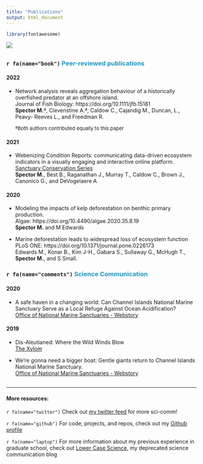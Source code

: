 ```yaml
---
title: "Publications"
output: html_document
---
```

```r
library(fontawesome)
```

![](./images/oceanus_banner.jpeg)

## {.tabset}

### `r fa(name="book")` <font color = "#2596be"> Peer-reviewed publications </font>

#### 2022
- <p>Network analysis reveals aggregation behaviour of a historically overfished predator at an offshore island.<br>
  Journal of Fish Biology: https://doi.org/10.1111/jfb.15181<br>
  **Spector M.**ª, Clevenstine A.ª, Caldow C., Cajandig M., Duncan, L., Peavy-
Reeves L., and Freedman R. </p>

  <font size = "2"> ªBoth authors contributed equally to this paper </font>

#### 2021
- <p>Webenizing Condition Reports: communicating data-driven ecosystem indicators in a visually engaging and interactive online platform.<br>
  [Sanctuary Conservation Series](https://sanctuaries.noaa.gov/science/conservation/webenizing-condition-reports.html){target="blank"}<br>
  **Spector M.**, Best B., Raganathan J., Murray T., Caldow C., Brown J., Canonico G., and DeVogelaere A.</p>

#### 2020
- <p>Modeling the impacts of kelp deforestation on benthic primary production.<br>
  Algae: https://doi.org/10.4490/algae.2020.35.8.19<br>
  **Spector M.** and M Edwards </p>

- <p>Marine deforestation leads to widespread loss of ecosystem function <br>
  PLoS ONE: https://doi.org/10.1371/journal.pone.0226173 <br>
  Edwards M., Konar B., Kim J-H., Gabara S., Sullaway G., McHugh T., **Spector M.**, and S Small.</p>

### `r fa(name="comments")`<font color = "#2596be"> Science Communication </font>

#### 2020
- <p>A safe haven in a changing world: Can Channel Islands National Marine Sanctuary Serve as a Local Refuge Against Ocean Acidification?<br>
  [Office of National Marine Sanctuaries - Webstory](https://sanctuaries.noaa.gov/news/feb20/channel-islands-ocean-acidification-refuge.html){target="blank"}</p>

#### 2019
- <p>Dis-Aleutianed: Where the Wild Winds Blow<br>
  [The Xylom](https://www.thexylom.com/post/dis-aleutianed-where-the-wild-winds-blow-1?fbclid=IwAR32kmyhM3OeAEWDpp8RXg4dXcJT53sT3NBgWwDAc_lS-nFP8hgBdGCy_KU){target="blank"}</p>

- <p>We’re gonna need a bigger boat: Gentle giants return to Channel Islands National Marine Sanctuary.<br>
  [Office of National Marine Sanctuaries - Webstory](https://sanctuaries.noaa.gov/news/may19/basking-shark-tagging-channel-islands-national-marine-sanctuary.html){target="blank"}</p>
  
## {.toc-ignore}

***

#### More resources:
`r fa(name="twitter")` Check out [my twitter feed](https://twitter.com/BaronvonUrchin){target="blank"}  for more sci-comm!

`r fa(name="github")` For code, projects, and repos, check out my [Github profile](https://github.com/mspector13){target="blank"}

`r fa(name="laptop")` For more information about my previous experience in graduate school, check out [Lower Case Science](https://lowercasescience.weebly.com/){target="blank"}, my deprecated science communication blog 